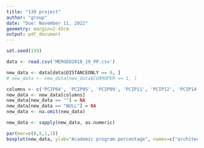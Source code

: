 ```yaml
---
title: "139 project"
author: "group"
date: "Due: November 11, 2022"
geometry: margin=2.45cm
output: pdf_document
---
```


\newcommand{\noin}{\noindent}    
\newcommand{\Var}{\text{Var}}    
\newcommand{\Cov}{\text{Cov}}    


```r
set.seed(139)

data <- read.csv('MERGED2018_19_PP.csv')
```

```r
new_data <- data[data$DISTANCEONLY == 0, ]
# new_data <- new_data[new_data$CURROPER == 1, ]
```

```r
columns <- c('PCIP04', 'PCIP05', 'PCIP09', 'PCIP11', 'PCIP12', 'PCIP14', 'PCIP23', 'PCIP26', 'PCIP27', 'PCIP38', 'PCIP42', 'PCIP45', 'PCIP50', 'PCIP51', 'PCIP52', 'PCIP54')
new_data <- new_data[columns]
new_data[new_data == ""] = NA
new_data[new_data == "NULL"] = NA
new_data <- na.omit(new_data)
```

```r
new_data <- sapply(new_data, as.numeric)
```

```r
par(mar=c(8,5,1,1))
boxplot(new_data, ylab="Academic program percentage", names=c("architecture", "cultural studies", "communication", "computer science", "culinary/personal", "engineering", "English", "biology", "mathematics", "philosophy", "psychology", "social sciences", "performing arts", "health", "business", "history"), las=2)
```



